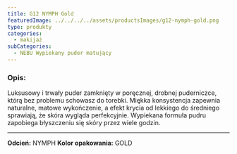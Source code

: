 ```yaml
---
title: G12 NYMPH Gold
featuredImage: ../../../../assets/productsImages/g12-nymph-gold.png
type: produkty
categories:
  - makijaż
subCategories:
  - NEBU Wypiekany puder matujący
---
```


<h3>Opis:</h3>

Luksusowy i trwały puder zamknięty w poręcznej, drobnej puderniczce, którą bez problemu schowasz do torebki. Miękka konsystencja zapewnia naturalne, matowe wykończenie, a efekt krycia od lekkiego do średniego sprawiają, że skóra wygląda perfekcyjnie. Wypiekana formuła pudru zapobiega błyszczeniu się skóry przez wiele godzin.

---

**Odcień:** NYMPH
**Kolor opakowania:** GOLD
